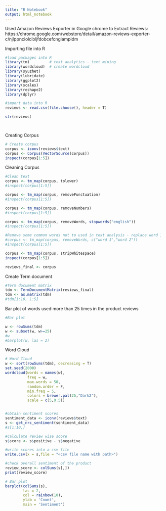 ---
title: "R Notebook"
output: html_notebook
---

Used Amazon Reviews Exporter in Google chrome to Extract Reviews:
https://chrome.google.com/webstore/detail/amazon-reviews-exporter-c/njlppnciolcibljfdobcefcngiampidm

Importing file into R
```{r}

#load packages into R
library(tm)         # text analytics - text mining
library(wordcloud)  # create wordcloud  
library(syuzhet)
library(lubridate)
library(ggplot2)
library(scales)
library(reshape2)
library(dplyr)

#import data into R
reviews <- read.csv(file.choose(), header = T)

str(reviews)

       
```

Creating Corpus
```{r}

# Create corpus
corpus <- iconv(reviews$text)
corpus <- Corpus(VectorSource(corpus))
inspect(corpus[1:5])

```

Cleaning Corpus
```{r}

#Clean text
corpus <- tm_map(corpus, tolower)
#inspect(corpus[1:5])

corpus <- tm_map(corpus, removePunctuation)
#inspect(corpus[1:5])

corpus <- tm_map(corpus, removeNumbers)
#inspect(corpus[1:5])

corpus <- tm_map(corpus, removeWords, stopwords("english"))
#inspect(corpus[1:5])

#Remove some common words not to used in text analysis - replace word 1, word 2 by actual words which needs to be replaced
#corpus <- tm_map(corpus, removeWords, c("word 1","word 2"))
#inspect(corpus[1:5])

corpus <- tm_map(corpus, stripWhitespace)
inspect(corpus[1:5])

reviews_final <- corpus

```


Create Term document
```{r}


#Term document matrix
tdm <- TermDocumentMatrix(reviews_final)
tdm <- as.matrix(tdm)
#tdm[1:10, 1:5]


```

Bar plot of words used more than 25 times in the product reviews
```{r}
#Bar plot

w <- rowSums(tdm)
w <- subset(w, w>=25)
#w
#barplot(w, las = 2)


```


Word Cloud
```{r}
# Word Cloud
w <- sort(rowSums(tdm), decreasing = T)
set.seed(2000)
wordcloud(words = names(w), 
          freq = w, 
          max.words = 50, 
          random.order = F, 
          min.freq = 5,
          colors = brewer.pal(25,"Dark2"),
          scale = c(5,0.5))



```

```{r}

#obtain sentiment scores
sentiment_data <- iconv(reviews$text)
s <- get_nrc_sentiment(sentiment_data)
#s[1:10,]

#calculate review wise score
s$score <- s$positive - s$negative

#write scores into a csv file
write.csv(x = s,file = "<csv file name with path>")

#check overall sentiment of the product
review_score <- colSums(s[,])
print(review_score)

```

```{r}
# Bar plot
barplot(colSums(s),
        las = 2,
        col = rainbow(10),
        ylab = 'Count',
        main = 'Sentiment')
```

